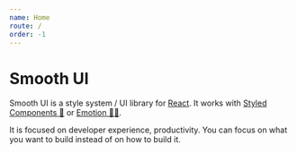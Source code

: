 ```yaml
---
name: Home
route: /
order: -1
---
```


# Smooth UI

Smooth UI is a style system / UI library for [React](https://reactjs.org/). It works with [Styled Components 💅](https://www.styled-components.com) or [Emotion 👩‍🎤](https://emotion.sh/).

It is focused on developer experience, productivity. You can focus on what you want to build instead of on how to build it.